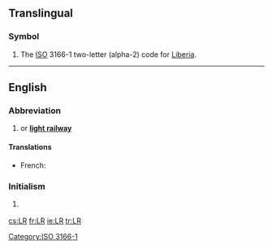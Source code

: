 {{also|Lr|.lr}}
==Translingual==

===Symbol===
{{head|mul|symbol}}
# The [[ISO]] 3166-1 two-letter (alpha-2) code for [[Liberia]].

[[Category:ISO 3166-1]]

----

==English==

===Abbreviation===
{{en-abbr}}
#{{abbreviation of|lang=en|light rail}} or '''[[light railway]]'''
====Translations====
{{trans-top|light rail}}
* French: {{t|fr|SLR}}
{{trans-mid}}
{{trans-bottom}}

===Initialism===
{{en-initialism}}

# {{context|computing|lang=en}} {{initialism of|[[left|'''L'''eft]] to right,  reversed [[rightmost|'''R'''ightmost]] derivation}} {{gloss|used with [[parser]]s}}

[[cs:LR]]
[[fr:LR]]
[[ie:LR]]
[[tr:LR]]